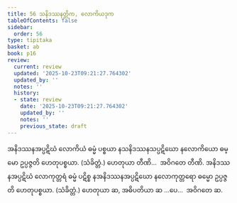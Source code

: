 ```yaml
---
title: 56 သနိဒဿနတ္တိက, လောကိယဒုက
tableOfContents: false
sidebar:
  order: 56
type: tipitaka
basket: ab
book: p16
review:
  current: review
  updated: '2025-10-23T09:21:27.764302'
  updated_by: ''
  notes: ''
  history:
  - state: review
    date: '2025-10-23T09:21:27.764302'
    updated_by: ''
    notes: ''
    previous_state: draft
---
```



<ReviewStatus review={frontmatter.review} showDetails={true} />

<HypothesisAnnotation frontmatter={frontmatter} />

<DynamicBreadcrumb />

<Division number="99" book="p16" e="ch" v="40" p="275">

<Paragraph number="243" book="p16">
အနိဒဿနအပ္ပဋိဃံ လောကိယံ ဓမ္မံ ပစ္စယာ နသနိဒဿနသပ္ပဋိဃော နလောကိယော ဓမ္မော ဥပ္ပဇ္ဇတိ ဟေတုပစ္စယာ. (သံခိတ္တံ.) ဟေတုယာ တီဏိ…  အဝိဂတေ တီဏိ.
</Paragraph>

<Paragraph number="244" book="p16">
အနိဒဿနအပ္ပဋိဃံ လောကုတ္တရံ ဓမ္မံ ပဋိစ္စ နအနိဒဿနအပ္ပဋိဃော နလောကုတ္တရော ဓမ္မော ဥပ္ပဇ္ဇတိ ဟေတုပစ္စယာ. (သံခိတ္တံ.) ဟေတုယာ ဆ, အဓိပတိယာ ဆ …ပေ…  အဝိဂတေ ဆ.
</Paragraph>
</Division>